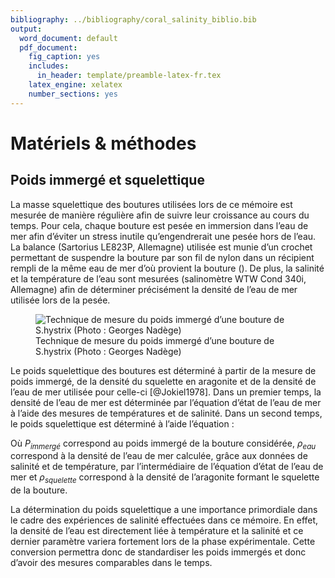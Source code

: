 ```yaml
---
bibliography: ../bibliography/coral_salinity_biblio.bib
output:
  word_document: default
  pdf_document:
    fig_caption: yes
    includes:
      in_header: template/preamble-latex-fr.tex
    latex_engine: xelatex
    number_sections: yes
---
```


# Matériels & méthodes

## Poids immergé et squelettique

La masse squelettique des boutures utilisées lors de ce mémoire est mesurée de manière régulière afin de suivre leur croissance au cours du temps. Pour cela, chaque bouture est pesée en immersion dans l’eau de mer afin d’éviter un stress inutile qu’engendrerait une pesée hors de l’eau. La balance (Sartorius LE823P, Allemagne) utilisée est munie d’un crochet permettant de suspendre la bouture par son fil de nylon dans un récipient rempli de la même eau de mer d’où provient la bouture (\autoref{buoyant_weight}). De plus, la salinité et la température de l’eau sont mesurées (salinomètre WTW Cond 340i, Allemagne) afin de déterminer précisément la densité de l’eau de mer utilisée lors de la pesée.

![Technique de mesure du poids immergé d'une bouture de S.hystrix (Photo : Georges Nadège) \label{buoyant_weight}](images/buoyant_weight.png)

Le poids squelettique des boutures est déterminé à partir de la mesure de poids immergé, de la densité du squelette en aragonite et de la densité de l’eau de mer utilisée pour celle-ci  [@Jokiel1978]. Dans un premier temps, la densité de l’eau de mer est déterminée par l’équation d’état de l’eau de mer à l’aide des mesures de températures et de salinité. Dans un second temps, le poids squelettique est déterminé à l’aide l’équation \ref{eq_buoyant} :

\begin{equation} \label{eq_buoyant}
  P_{squelettique} = \frac{P_{immergé}}{ \frac{1 - \rho_{eau}}{ \rho_{squelette}}}
\end{equation} 


Où $P_{immergé}$ correspond au poids immergé de la bouture considérée, $\rho_{eau}$ correspond à la densité de l’eau de mer calculée, grâce aux données de salinité et de température, par l’intermédiaire de l’équation d’état de l’eau de mer et $\rho_{squelette}$ correspond à la densité de l’aragonite formant le squelette de la bouture.

La détermination du poids squelettique a une importance primordiale dans le cadre des expériences de salinité effectuées dans ce mémoire. En effet, la densité de l’eau est directement liée à température et la salinité et ce dernier paramètre variera fortement lors de la phase expérimentale. Cette conversion permettra donc de standardiser les poids immergés et donc d’avoir des mesures comparables dans le temps.

